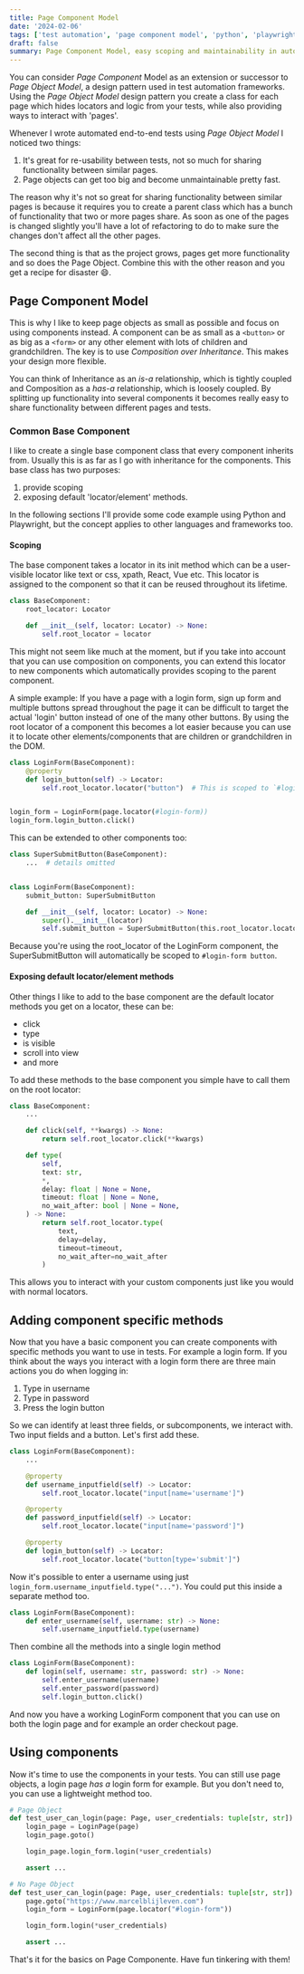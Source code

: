 ```yaml
---
title: Page Component Model
date: '2024-02-06'
tags: ['test automation', 'page component model', 'python', 'playwright', 'testing']
draft: false
summary: Page Component Model, easy scoping and maintainability in automated tests.
---
```


You can consider _Page Component_ Model as an extension or successor to _Page Object Model_,
a design pattern used in test automation frameworks. Using the _Page Object Model_ design pattern you create a class
for each page which hides locators and logic from your tests, while also providing ways to interact with 'pages'.

Whenever I wrote automated end-to-end tests using _Page Object Model_ I noticed two things:

1. It's great for re-usability between tests, not so much for sharing functionality between similar pages.
2. Page objects can get too big and become unmaintainable pretty fast.

The reason why it's not so great for sharing functionality between similar pages is because it requires you to create
a parent class which has a bunch of functionality that two or more pages share. As soon as one of the pages is
changed slightly you'll have a lot of refactoring to do to make sure the changes don't affect all the other pages.

The second thing is that as the project grows, pages get more functionality and so does the Page Object.
Combine this with the other reason and you get a recipe for disaster 😄.

## Page Component Model

This is why I like to keep page objects as small as possible and focus on using components instead. A component can be
as small as a `<button>` or as big as a `<form>` or any other element with lots of children and grandchildren. The key is to use _Composition over Inheritance_. This makes your
design more flexible.

You can think of Inheritance as an *is-a* relationship, which is tightly coupled and Composition
as a *has-a* relationship, which is loosely coupled. By splitting up functionality into several components it becomes
really easy to share functionality between different pages and tests.

### Common Base Component

I like to create a single base component class that every component inherits from. Usually this is as far as I go
with inheritance for the components. This base class has two purposes:

1. provide scoping
2. exposing default 'locator/element' methods.

In the following sections I'll provide some code example using Python and Playwright, but the concept applies to other
languages and frameworks too.

#### Scoping

The base component takes a locator in its init method which can be a user-visible locator like text
or css, xpath, React, Vue etc. This locator is assigned to the component so that it can be reused throughout its lifetime.

```python
class BaseComponent:
    root_locator: Locator

    def __init__(self, locator: Locator) -> None:
        self.root_locator = locator
```

This might not seem like much at the moment, but if you take into account that you can use composition on components, you
can extend this locator to new components which automatically provides scoping to the parent component.

A simple example: If you have a page with a login form, sign up form and multiple buttons spread throughout the page it can be difficult to target
the actual 'login' button instead of one of the many other buttons. By using the root locator of a component this becomes
a lot easier because you can use it to locate other elements/components that are children or grandchildren in the DOM.

```python
class LoginForm(BaseComponent):
    @property
    def login_button(self) -> Locator:
        self.root_locator.locator("button")  # This is scoped to `#login-form button`


login_form = LoginForm(page.locator(#login-form))
login_form.login_button.click()
```

This can be extended to other components too:

```python
class SuperSubmitButton(BaseComponent):
    ...  # details omitted


class LoginForm(BaseComponent):
    submit_button: SuperSubmitButton

    def __init__(self, locator: Locator) -> None:
        super().__init__(locator)
        self.submit_button = SuperSubmitButton(this.root_locator.locator("button"))
```

Because you're using the root_locator of the LoginForm component, the SuperSubmitButton will automatically be
scoped to `#login-form button`.

#### Exposing default locator/element methods

Other things I like to add to the base component are the default locator methods you get on a locator, these can be:

* click
* type
* is visible
* scroll into view
* and more

To add these methods to the base component you simple have to call them on the root locator:

```python
class BaseComponent:
    ...

    def click(self, **kwargs) -> None:
        return self.root_locator.click(**kwargs)

    def type(
        self,
        text: str,
        *,
        delay: float | None = None,
        timeout: float | None = None,
        no_wait_after: bool | None = None,
    ) -> None:
        return self.root_locator.type(
            text,
            delay=delay,
            timeout=timeout,
            no_wait_after=no_wait_after
        )
```

This allows you to interact with your custom components just like you would with normal locators.

## Adding component specific methods

Now that you have a basic component you can create components with specific methods you want to use in tests. For example
a login form. If you think about the ways you interact with a login form there are three main actions you do when logging
in:

1. Type in username
2. Type in password
3. Press the login button

So we can identify at least three fields, or subcomponents, we interact with. Two input fields and a button. Let's first
add these.

```python
class LoginForm(BaseComponent):
    ...

    @property
    def username_inputfield(self) -> Locator:
        self.root_locator.locate("input[name='username']")

    @property
    def password_inputfield(self) -> Locator:
        self.root_locator.locate("input[name='password']")

    @property
    def login_button(self) -> Locator:
        self.root_locator.locate("button[type='submit']")
```

Now it's possible to enter a username using just `login_form.username_inputfield.type("...")`. You could put this
inside a separate method too.

```python
class LoginForm(BaseComponent):
    def enter_username(self, username: str) -> None:
        self.username_inputfield.type(username)
```

Then combine all the methods into a single login method

```python
class LoginForm(BaseComponent):
    def login(self, username: str, password: str) -> None:
        self.enter_username(username)
        self.enter_password(password)
        self.login_button.click()
```

And now you have a working LoginForm component that you can use on both the login page and for example an order checkout
page.

## Using components

Now it's time to use the components in your tests. You can still use page objects, a login page *has a* login form for example. But you don't need to, you can
use a lightweight method too.

```python
# Page Object
def test_user_can_login(page: Page, user_credentials: tuple[str, str]) -> None:
    login_page = LoginPage(page)
    login_page.goto()

    login_page.login_form.login(*user_credentials)

    assert ...

# No Page Object
def test_user_can_login(page: Page, user_credentials: tuple[str, str]) -> None:
    page.goto("https://www.marcelblijleven.com")
    login_form = LoginForm(page.locator("#login-form"))

    login_form.login(*user_credentials)

    assert ...
```

That's it for the basics on Page Componente. Have fun tinkering with them!
